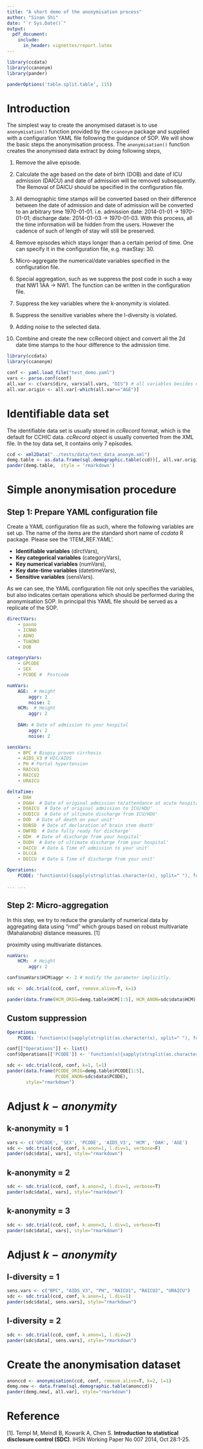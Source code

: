 ```yaml
---
title: "A short demo of the anonymisation process"
author: "Sinan Shi"
date: "`r Sys.Date()`"
output: 
  pdf_document:
    include: 
      in_header: vignettes/report.latex
---
```


```r
library(ccdata)
library(ccanonym)
library(pander)

panderOptions('table.split.table', 115)
```

# Introduction
The simplest way to create the anonymised dataset is to use `anonymisation()`
function provided by the `ccanonym` package and supplied with a configuration
YAML file following the guidance of SOP. We will show the basic steps the
anonymisation process. The `anonymisation()` function creates the anonymised 
data extract by doing following steps, 

1. Remove the alive episode.

2. Calculate the age based on the date of birth (DOB) and date of ICU admission
(DAICU) and date of admission will be removed subsequently. The Removal of
DAICU should be specified in the configuration file. 

3. All demographic time stamps will be converted based on their difference
between the date of admission and date of admission will be converted to an
arbitrary time 1970-01-01. i.e. admission date: 2014-01-01 -> 1970-01-01;
discharge date: 2014-01-03 -> 1970-01-03. With this process, all the time
information will be hidden from the users. However the cadence of such of length
of stay will still be preserved. 

4. Remove episodes which stays longer than a certain period of time. One can
specify it in the configuration file, e.g. maxStay: 30. 

5. Micro-aggregate the numerical/date variables specified in the configuration
file. 

6. Special aggregation, such as we suppress the post code in such a way that
NW1 1AA -> NW1. The function can be written in the configuration file. 

7. Suppress the key variables where the k-anonymity is violated. 

8. Suppress the sensitive variables where the l-diversity is violated. 

9. Adding noise to the selected data. 

10. Combine and create the new ccRecord object and convert all the 2d date
time stamps to the hour difference to the admission time. 


```r
library(ccdata)
library(ccanonym)
```


```r
conf <- yaml.load_file("test_demo.yaml")
vars <- parse.conf(conf)
all.var <- c(vars$dirv, vars$all.vars, "DIS") # all variables besides non-confidential data
all.var.origin <- all.var[-which(all.var=="AGE")]
```

# Identifiable data set

The identifiable data set is usually stored in _ccRecord_ format, which is the
default for CCHIC data. _ccRecord_ object is usually converted from the XML
file. In the toy data set, it contains only 7 episodes. 

```r
ccd <- xml2Data("../tests/data/test_data_anonym.xml")
demg.table <- as.data.frame(sql.demographic.table(ccd))[, all.var.origin]
pander(demg.table,  style = 'rmarkdown')
```

# Simple anonymisation procedure
## Step 1: Prepare YAML configuration file
Create a YAML configuration file as such, where the following variables are set
up. The name of the items are the standard short name of _ccdata_ R package.
Please see the 'ITEM\_REF.YAML'.

* **Identifiable variables** (dirctVars), 
* **Key categorical variables** (categoryVars), 
* **Key numerical variables** (numVars), 
* **Key date-time variables** (datetimeVars), 
* **Sensitive variables** (sensVars). 

As we can see, the YAML configuration file not only specifies the variables,
but also indicates certain operations which should be performed during the
anonymisation SOP. In principal this YAML file should be served as a 
replicate of the SOP. 

```yaml
directVars:
    - pasno   
    - ICNNO   
    - ADNO    
    - TUADNO
    - DOB

categoryVars:
    - GPCODE
    - SEX
    - PCODE #  Postcode

numVars:
    AGE:  # Height
        aggr: 2
        noise: 2
    HCM:  # Height
        aggr: 2
        
    DAH: # Date of admission to your hospital
        aggr: 2
        noise: 2

sensVars:
    - BPC # Biopsy proven cirrhosis
    - AIDS_V3 # HIC/AIDS
    - PH # Portal hypertension
    - RAICU1
    - RAICU2 
    - URAICU 

deltaTime:
    - DAH
    - DOAH  # Date of original admission to/attendance at acute hospital'
    - DOAICU  # Date of original admission to ICU/HDU'
    - DUDICU  # Date of ultimate discharge from ICU/HDU'
    - DOD  # Date of death on your unit'
    - DDBSD  # Date of declaration of brain stem death'
    - DWFRD  # Date fully ready for discharge'
    - DDH  # Date of discharge from your hospital'
    - DUDH  # Date of ultimate discharge from your hospital'
    - DAICU  # Date & Time of admission to your unit'
    - DLCCA 
    - DDICU  # Date & Time of discharge from your unit'

Operations:
    PCODE: 'function(x){sapply(strsplit(as.character(x), split=" "), function(y) y[1])}'

... ...

```

## Step 2: Micro-aggregation
In this step, we try to reduce the granularity of numerical data by
aggregating data using "rmd" which groups based on robust multivariate (Mahalanobis) 
distance measures. [1]

proximity using multivariate
distances. 


```yaml
numVars:
    HCM:  # Height
        aggr: 2 
```
```r
conf$numVars$HCM$aggr <- 2 # modify the parameter implicitly. 
```
```r
sdc <- sdc.trial(ccd, conf, remove.alive=T, k=1)
```
```r
pander(data.frame(HCM_ORIG=demg.table$HCM[1:5], HCM_ANON=sdc$data$HCM), style="rmarkdown")
```

## Custom suppression 
```yaml
Operations:
    PCODE: 'function(x){sapply(strsplit(as.character(x), split=" "), function(y) y[1])}'
```
```r
conf[["Operations"]] <- list()
conf$Operations[['PCODE']] <- 'function(x){sapply(strsplit(as.character(x), split=" "), function(y) y[1])}'
```
```r
sdc <- sdc.trial(ccd, conf, k=1, l=1)
pander(data.frame(PCODE_ORIG=demg.table$PCODE[1:5], 
                  PCODE_ANON=sdc$data$PCODE), 
       style="rmarkdown")

```


# Adjust $k-anonymity$
## k-anonymity = 1
```r
vars <- c('GPCODE', 'SEX', 'PCODE', 'AIDS_V3', 'HCM', 'DAH', 'AGE')
sdc <- sdc.trial(ccd, conf, k.anon=1, l.div=1, verbose=F)
pander(sdc$data[, vars], style="rmarkdown")
```



## k-anonymity = 2
```r
sdc <- sdc.trial(ccd, conf, k.anon=2, l.div=1, verbose=T)
pander(sdc$data[, vars], style="rmarkdown")
```



## k-anonymity = 3
```r
sdc <- sdc.trial(ccd, conf, k.anon=3, l.div=1, verbose=T)
pander(sdc$data[, vars], style="rmarkdown")
```


# Adjust $k-anonymity$
## l-diversity = 1
```r
sens.vars <- c("BPC", "AIDS_V3", "PH", "RAICU1", "RAICU2", "URAICU")
sdc <- sdc.trial(ccd, conf, k.anon=1, l.div=1)
pander(sdc$data[, sens.vars], style="rmarkdown")
```


## l-diversity = 2
```r
sdc <- sdc.trial(ccd, conf, k.anon=1, l.div=2)
pander(sdc$data[, sens.vars], style="rmarkdown")
```


# Create the anonymisation dataset

```r
anonccd <- anonymisation(ccd, conf, remove.alive=T, k=2, l=1)
demg.new <- data.frame(sql.demographic.table(anonccd))
pander(demg.new[, all.var], style="rmarkdown")
```

# Reference
[1]. Templ M, Meindl B, Kowarik A, Chen S. __Introduction to statistical disclosure
 control (SDC)__. IHSN Working Paper No 007 2014, Oct 28:1-25.

